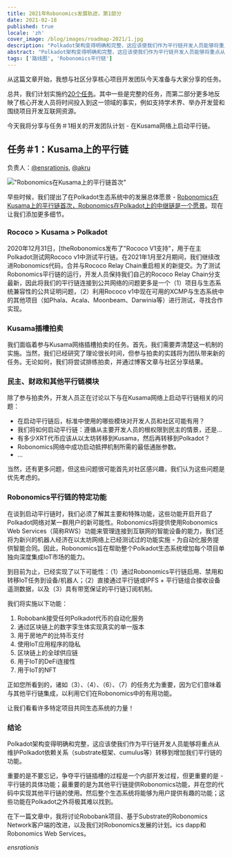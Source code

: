 ```yaml
---
title: 2021年Robonomics发展轨迹，第1部分
date: 2021-02-18
published: true
locale: 'zh'
cover_image: /blog/images/roadmap-2021/1.jpg
description: "Polkadot架构变得明确和完整，这应该使我们作为平行链开发人员能够将重点从维护Polkadot依赖关系（substrate框架、cumulus等）转移到增加我们平行链功能的方向。"
abstract: "Polkadot架构变得明确和完整，这应该使我们作为平行链开发人员能够将重点从维护Polkadot依赖关系（substrate框架、cumulus等）转移到增加我们平行链功能的方向。"
tags: ['路线图', 'Robonomics平行链']
---
```


从这篇文章开始，我想与社区分享核心项目开发团队今天准备与大家分享的任务。

总共，我们计划实施约[20个任务](https://github.com/orgs/airalab/projects/7)。其中一些是完整的任务，而第二部分更多地反映了核心开发人员将时间投入到这一领域的事实，例如支持学术界、举办开发营和围绕项目开发互联网资源。

今天我将分享与任务＃1相关的开发团队计划 - 在Kusama网络上启动平行链。

## 任务＃1：Kusama上的平行链
负责人：[@ensrationis](https://scholar.google.com/citations?user=0c53yygAAAAJ&hl=en), [@akru](https://github.com/akru)

!["Robonomics在Kusama上的平行链首次"](/blog/images/robonomics-parachain-lease-offering/Robonomics_Parachain-web.jpg)

早些时候，我们提出了在Polkadot生态系统中的发展总体愿景 - [Robonomics在Kusama上的平行链首次，Robonomics在Polkadot上的中继链是一个愿景](https://robonomics.network/blog/robonomics-parachain-lease-offering/)。现在让我们添加更多细节。

### Rococo > Kusama > Polkadot 

2020年12月31日，[theRobonomics发布了"Rococo V1支持"，用于在主Polkadot测试网Rococo v1中测试平行链。在2021年1月至2月期间，我们继续改进Robonomics代码，合并与Rococo Relay Chain重启相关的新提交。为了测试Robonomics平行链的运行，开发人员保持我们自己的Rococo Relay Chain分支最新，因此将我们的平行链连接到公共网络的问题更多是一个（1）项目与生态系统兼容性的公共证明问题，（2）利用Rococo v1中现在可用的XCMP与生态系统中的其他项目（如Phala、Acala、Moonbeam、Darwinia等）进行测试，寻找合作实现。

### Kusama插槽拍卖

我们面临着参与Kusama网络插槽拍卖的任务。首先，我们需要弄清楚这一机制的实施。当然，我们已经研究了理论很长时间，但参与拍卖的实践将为团队带来新的任务。无论如何，我们将尝试排练拍卖，并通过博客文章与社区分享结果。

### 民主、财政和其他平行链模块

除了参与拍卖外，开发人员正在讨论以下与在Kusama网络上启动平行链相关的问题：

- 在启动平行链后，标准中使用的哪些模块对开发人员和社区可能有用？
- 我们将如何启动平行链：遵循从主要开发人员的根权限到民主的情景，还是…
- 有多少XRT代币应该从以太坊转移到Kusama，然后再转移到Polkadot？
- Robonomics网络中成功启动抵押机制所需的最低通胀参数。
- …

当然，还有更多问题，但这些问题很可能首先对社区感兴趣，我们认为这些问题是优先考虑的。

### Robonomics平行链的特定功能

在谈到启动平行链时，我们必须了解其主要和特殊功能，这些功能开启开启了Polkadot网络对某一群用户的新可能性。Robonomics将提供使用Robonomics Web Services（简称RWS）功能来管理连接到互联网的智能设备的能力，我们还将为新兴的机器人经济在以太坊网络上已经测试过的功能实施 - 为自动化服务提供智能合同。因此，Robonomics旨在帮助整个Polkadot生态系统增加每个项目单独向深度集成IoT市场的能力。

到目前为止，已经实现了以下可能性：（1）通过Robonomics平行链启用、禁用和转移IoT任务到设备/机器人；（2）直接通过平行链或IPFS + 平行链组合接收设备遥测数据，以及（3）具有带宽保证的平行链订阅机制。

我们将实施以下功能：

1. Robobank接受任何Polkadot代币的自动化服务
2. 通过区块链上的数字孪生体实现真实的单一版本
3. 用于房地产的比特币支付
4. 使用IoT应用程序的隐私
5. 区块链上的全球供应链
6. 用于IoT的DeFi连接性
7. 用于IoT的NFT

正如您所看到的，诸如（3）、（4）、（6）、（7）的任务尤为重要，因为它们意味着与其他平行链集成，以利用它们在Robonomics中的有用功能。

让我们看看许多特定项目共同生态系统的力量！

### 结论

Polkadot架构变得明确和完整，这应该使我们作为平行链开发人员能够将重点从维护Polkadot依赖关系（substrate框架、cumulus等）转移到增加我们平行链的功能。

重要的是不要忘记，争夺平行链插槽的过程是一个内部开发过程，但更重要的是 - 平行链的具体功能；最重要的是为其他平行链提供Robonomics功能，并在您的代码中实现其他平行链的使用。然后整个生态系统将能够为用户提供有趣的功能；这些功能在Polkadot之外将极其难以找到。

在下一篇文章中，我将讨论Robobank项目、基于Substrate的Robonomics Network客户端的改进，以及我们对Robonomics发展的计划。ics dapp和Robonomics Web Services。

*ensrationis*